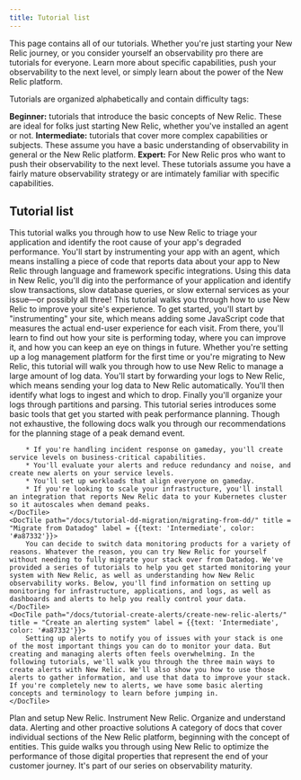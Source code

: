 ```yaml
---
title: Tutorial list
---
```


This page contains all of our tutorials. Whether you're just starting your New Relic journey, or you consider yourself an observability pro there are tutorials for everyone. Learn more about specific capabilities, push your observability to the next level, or simply learn about the power of the New Relic platform.


Tutorials are organized alphabetically and contain difficulty tags:

**Beginner:** tutorials that introduce the basic concepts of New Relic. These are ideal for folks just starting New Relic, whether you've installed an agent or not.
**Intermediate:** tutorials that cover more complex capabilities or subjects. These assume you have a basic understanding of observability in general or the New Relic platform.
**Expert:** For New Relic pros who want to push their observability to the next level. These tutorials assume you have a fairly mature observability strategy or are intimately familiar with specific capabilities.


## Tutorial list

<DocTiles>
    <DocTile path="/docs/tutorial-app-slow/root-causes/" title = "My app is slow" label = {{text: 'Beginner', color: '#AFE2E3'}}>
        This tutorial walks you through how to use New Relic to triage your application and identify the root cause of your app's degraded performance. You'll start by instrumenting your app with an agent, which means installing a piece of code that reports data about your app to New Relic through language and framework specific integrations. Using this data in New Relic, you'll dig into the performance of your application and identify slow transactions, slow database queries, or slow external services as your issue—or possibly all three!
    </DocTile>
    <DocTile path="/docs/tutorial-app-performance/instrument-your-site/" title = "Improve website performance" label = {{text: 'Beginner', color: '#AFE2E3'}}>
        This tutorial walks you through how to use New Relic to improve your site's experience. To get started, you'll start by "instrumenting" your site, which means adding some JavaScript code that measures the actual end-user experience for each visit. From there, you'll learn to find out how your site is performing today, where you can improve it, and how you can keep an eye on things in future.
    </DocTile>
    <DocTile path="/docs/tutorial-large-logs/get-started-managing-large-logs/" title = "Manage large amounts of logs" label = {{text: 'Intermediate', color: '#a87332'}}>
        Whether you're setting up a log management platform for the first time or you're migrating to New Relic, this tutorial will walk you through how to use New Relic to manage a large amount of log data. You'll start by forwarding your logs to New Relic, which means sending your log data to New Relic automatically. You'll then identify what logs to ingest and which to drop. Finally you'll organize your logs through partitions and parsing.
    </DocTile>
</DocTiles>

<DocTiles>
    <DocTile path="/docs/tutorial-peak-demand/get-started/" title = "Prepare for peak demand" label = {{text: 'Beginner', color: '#AFE2E3'}}>
        This tutorial series introduces some basic tools that get you started with peak performance planning. Though not exhaustive, the following docs walk you through our recommendations for the planning stage of a peak demand event.

        * If you're handling incident response on gameday, you'll create service levels on business-critical capabilities.
        * You'll evaluate your alerts and reduce redundancy and noise, and create new alerts on your service levels.
        * You'll set up workloads that align everyone on gameday.
        * If you're looking to scale your infrastructure, you'll install an integration that reports New Relic data to your Kubernetes cluster so it autoscales when demand peaks.
    </DocTile>
    <DocTile path="/docs/tutorial-dd-migration/migrating-from-dd/" title = "Migrate from Datadog" label = {{text: 'Intermediate', color: '#a87332'}}>
        You can decide to switch data monitoring products for a variety of reasons. Whatever the reason, you can try New Relic for yourself without needing to fully migrate your stack over from Datadog. We've provided a series of tutorials to help you get started monitoring your system with New Relic, as well as understanding how New Relic observability works. Below, you'll find information on setting up monitoring for infrastructure, applications, and logs, as well as dashboards and alerts to help you really control your data.
    </DocTile>
    <DocTile path="/docs/tutorial-create-alerts/create-new-relic-alerts/" title = "Create an alerting system" label = {{text: 'Intermediate', color: '#a87332'}}>
        Setting up alerts to notify you of issues with your stack is one of the most important things you can do to monitor your data. But creating and managing alerts often feels overwhelming. In the following tutorials, we'll walk you through the three main ways to create alerts with New Relic. We'll also show you how to use those alerts to gather information, and use that data to improve your stack. If you're completely new to alerts, we have some basic alerting concepts and terminology to learn before jumping in.
    </DocTile>
</DocTiles>

<DocTiles>
    <DocTile path="/docs/new-relic-solutions/get-started/implementation-guide-intro/" title = "Implementation guide" label = {{text: 'Intermediate', color: '##a87332'}}>
Plan and setup New Relic. Instrument New Relic. Organize and understand data. Alerting and other proactive solutions
    </DocTile>
    <DocTile path="/docs/new-relic-solutions/new-relic-one/core-concepts/what-entity-new-relic/" title = "Learn about the platform" label = {{text: 'Beginner', color: '#AFE2E3'}}>
        A category of docs that cover individual sections of the New Relic platform, beginning with the concept of entities. 
    </DocTile>
    <DocTile path="/docs/new-relic-solutions/observability-maturity/customer-experience/bottom-funnel-analysis-customer-journey-guide/" title = "Bottom of funnel analysis" label = {{text: 'Expert', color: '#a87332'}}>
        This guide walks you through using New Relic to optimize the performance of those digital properties that represent the end of your customer journey. It's part of our series on observability maturity.
    </DocTile>
</DocTiles>
